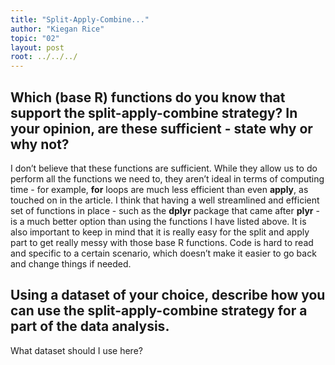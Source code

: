 ```yaml
---
title: "Split-Apply-Combine..."
author: "Kiegan Rice"
topic: "02"
layout: post
root: ../../../
---
```


## Which (base R) functions do you know that support the split-apply-combine strategy? In your opinion, are these sufficient - state why or why not?  

I don't believe that these functions are sufficient. While they allow us to do perform all the functions we need to, they aren't ideal in terms of computing time - for example, __for__ loops are much less efficient than even __apply__, as touched on in the article. I think that having a well streamlined and efficient set of functions in place - such as the __dplyr__ package that came after __plyr__ - is a much better option than using the functions I have listed above. It is also important to keep in mind that it is really easy for the split and apply part to get really messy with those base R functions. Code is hard to read and specific to a certain scenario, which doesn't make it easier to go back and change things if needed.

## Using a dataset of your choice, describe how you can use the split-apply-combine strategy for a part of the data analysis.  
What dataset should I use here?

